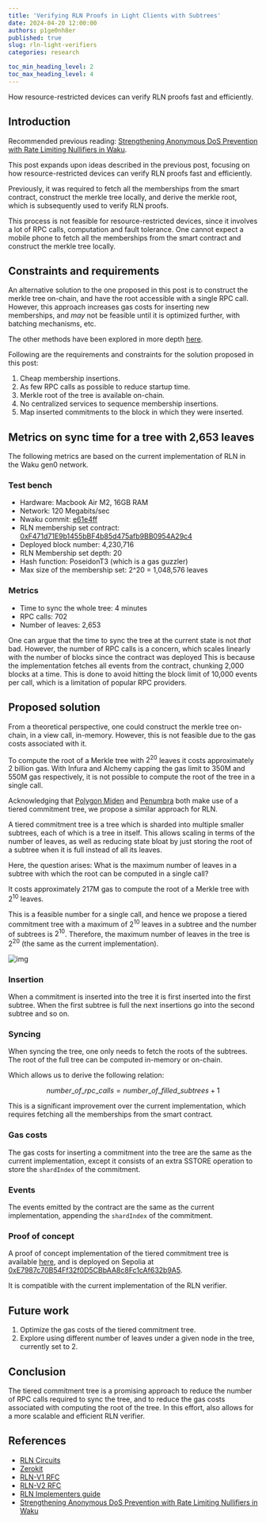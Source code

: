 ```yaml
---
title: 'Verifying RLN Proofs in Light Clients with Subtrees'
date: 2024-04-20 12:00:00
authors: p1ge0nh8er
published: true
slug: rln-light-verifiers
categories: research

toc_min_heading_level: 2
toc_max_heading_level: 4
---
```


How resource-restricted devices can verify RLN proofs fast and efficiently.

<!--truncate-->

## Introduction

Recommended previous reading: [Strengthening Anonymous DoS Prevention with Rate Limiting Nullifiers in Waku](https://vac.dev/rlog/rln-anonymous-dos-prevention).

This post expands upon ideas described in the previous post,
focusing on how resource-restricted devices can verify RLN proofs fast and efficiently.

Previously, it was required to fetch all the memberships from the smart contract,
construct the merkle tree locally,
and derive the merkle root,
which is subsequently used to verify RLN proofs.

This process is not feasible for resource-restricted devices,
since it involves a lot of RPC calls, computation and fault tolerance.
One cannot expect a mobile phone to fetch all the memberships from the smart contract and construct the merkle tree locally.

## Constraints and requirements

An alternative solution to the one proposed in this post is to construct the merkle tree on-chain,
and have the root accessible with a single RPC call.
However, this approach increases gas costs for inserting new memberships,
and _may_ not be feasible until it is optimized further,
with batching mechanisms, etc.

The other methods have been explored in more depth [here](https://hackmd.io/@rymnc/rln-tree-storages).

Following are the requirements and constraints for the solution proposed in this post:

1. Cheap membership insertions.
2. As few RPC calls as possible to reduce startup time.
3. Merkle root of the tree is available on-chain.
4. No centralized services to sequence membership insertions.
5. Map inserted commitments to the block in which they were inserted.

## Metrics on sync time for a tree with 2,653 leaves

The following metrics are based on the current implementation of RLN in the Waku gen0 network.

### Test bench

- Hardware: Macbook Air M2, 16GB RAM
- Network: 120 Megabits/sec
- Nwaku commit: [e61e4ff](https://github.com/waku-org/nwaku/tree/e61e4ff90a235657a7dc4248f5be41b6e031e98c)
- RLN membership set contract: [0xF471d71E9b1455bBF4b85d475afb9BB0954A29c4](https://sepolia.etherscan.io/address/0xF471d71E9b1455bBF4b85d475afb9BB0954A29c4#code)
- Deployed block number: 4,230,716
- RLN Membership set depth: 20
- Hash function: PoseidonT3 (which is a gas guzzler)
- Max size of the membership set: 2^20 = 1,048,576 leaves

### Metrics

- Time to sync the whole tree: 4 minutes
- RPC calls: 702
- Number of leaves: 2,653

One can argue that the time to sync the tree at the current state is not _that_ bad.
However, the number of RPC calls is a concern,
which scales linearly with the number of blocks since the contract was deployed
This is because the implementation fetches all events from the contract,
chunking 2,000 blocks at a time.
This is done to avoid hitting the block limit of 10,000 events per call,
which is a limitation of popular RPC providers.

## Proposed solution

From a theoretical perspective,
one could construct the merkle tree on-chain,
in a view call, in-memory.
However, this is not feasible due to the gas costs associated with it.

To compute the root of a Merkle tree with $2^{20}$ leaves it costs approximately 2 billion gas.
With Infura and Alchemy capping the gas limit to 350M and 550M gas respectively,
it is not possible to compute the root of the tree in a single call.

Acknowledging that [Polygon Miden](https://polygon.technology/blog/polygon-miden-state-model) and [Penumbra](https://penumbra.zone/blog/tiered-commitment-tree/) both make use of a tiered commitment tree,
we propose a similar approach for RLN.

A tiered commitment tree is a tree which is sharded into multiple smaller subtrees,
each of which is a tree in itself.
This allows scaling in terms of the number of leaves,
as well as reducing state bloat by just storing the root of a subtree when it is full instead of all its leaves.

Here, the question arises:
What is the maximum number of leaves in a subtree with which the root can be computed in a single call?

It costs approximately 217M gas to compute the root of a Merkle tree with $2^{10}$ leaves.

This is a feasible number for a single call,
and hence we propose a tiered commitment tree with a maximum of $2^{10}$ leaves in a subtree and the number of subtrees is $2^{10}$.
Therefore, the maximum number of leaves in the tree is $2^{20}$ (the same as the current implementation).

![img](/img/light-rln-verifiers.png)

### Insertion

When a commitment is inserted into the tree it is first inserted into the first subtree.
When the first subtree is full the next insertions go into the second subtree and so on.

### Syncing

When syncing the tree,
one only needs to fetch the roots of the subtrees.
The root of the full tree can be computed in-memory or on-chain.

Which allows us to derive the following relation:

$$
number\_of\_rpc\_calls = number\_of\_filled\_subtrees + 1
$$

This is a significant improvement over the current implementation,
which requires fetching all the memberships from the smart contract.

### Gas costs

The gas costs for inserting a commitment into the tree are the same as the current implementation,
except it consists of an extra SSTORE operation to store the `shardIndex` of the commitment.

### Events

The events emitted by the contract are the same as the current implementation,
appending the `shardIndex` of the commitment.

### Proof of concept

A proof of concept implementation of the tiered commitment tree is available [here](https://github.com/vacp2p/rln-contract/pull/37),
and is deployed on Sepolia at [0xE7987c70B54Ff32f0D5CBbAA8c8Fc1cAf632b9A5](https://sepolia.etherscan.io/address/0xE7987c70B54Ff32f0D5CBbAA8c8Fc1cAf632b9A5).

It is compatible with the current implementation of the RLN verifier.

## Future work

1. Optimize the gas costs of the tiered commitment tree.
2. Explore using different number of leaves under a given node in the tree, currently set to 2.

## Conclusion

The tiered commitment tree is a promising approach to reduce the number of RPC calls required to sync the tree,
and to reduce the gas costs associated with computing the root of the tree.
In this effort, also allows for a more scalable and efficient RLN verifier.

## References

- [RLN Circuits](https://github.com/rate-limiting-nullifier/circom-rln)
- [Zerokit](https://github.com/vacp2p/zerokit)
- [RLN-V1 RFC](https://rfc.vac.dev/spec/32/)
- [RLN-V2 RFC](https://rfc.vac.dev/spec/58/)
- [RLN Implementers guide](https://hackmd.io/7cBCMU5hS5OYv8PTaW2wAQ?view)
- [Strengthening Anonymous DoS Prevention with Rate Limiting Nullifiers in Waku](https://vac.dev/rlog/rln-anonymous-dos-prevention)
